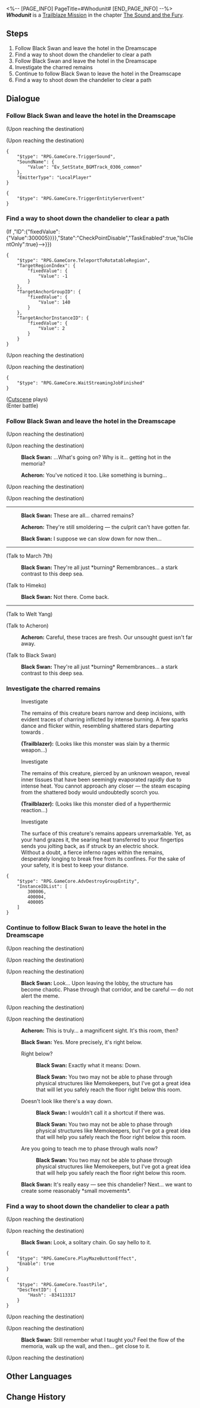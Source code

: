 <%-- [PAGE_INFO]
PageTitle=#Whodunit#
[END_PAGE_INFO] --%>
{{Stub|Dialogue.}}
{{Mission Infobox
|id            = 1030701
|title         = 
|image         = {{subst:void|<!--$UPLOAD:<<SpriteOutput/Chronicle/1030701_f.png>-<Mission Whodunit Stelle.png>-<Fate's Atlas Images>>-->}}{{subst:void|<!--$UPLOAD:<<SpriteOutput/Chronicle/1030701_m.png>-<Mission Whodunit Caelus.png>-<Fate's Atlas Images>>-->}}
<gallery>
Mission Whodunit Stelle.png|Stelle
Mission Whodunit Caelus.png|Caelus
</gallery>
|type          = Trailblaze
|event_name    = 
|chapter       = The Sound and the Fury
|requirements  = [[Trailblaze Mission]] ''[[Should One Awaken at Midnight]]'' completed
|summary       = Black Swan "betrayed" you and brought you to Aventurine, an IPC representative. There, you witnessed another fact that was enough to undo the dream &mdash; Robin was reduced to nothingness in front of you.<br />The prelude to the sweet dream comes to an emphatic rest... and the show is about to begin.
|characters    = Acheron; Black Swan; Trailblazer
|startLocation = [[Penacony]] - [[The Reverie (Dreamscape)]]
|world         = Penacony
|area          = The Reverie (Dreamscape)
|prev          = Should One Awaken at Midnight
|next          = ???
|rewards       = Trailblaze EXP*700; Stellar Jade*90; Traveler's Guide*12; Destiny's Threads Forewoven*1 { text = Destiny's Threads Forewoven }; Clock Credits*350; "Nevermore"*1 { text = "Nevermore" }; Credit*120,000
}}
'''''Whodunit''''' is a [[Trailblaze Mission]] in the chapter [[The Sound and the Fury]].

==Steps==
# Follow Black Swan and leave the hotel in the Dreamscape
# Find a way to shoot down the chandelier to clear a path
# Follow Black Swan and leave the hotel in the Dreamscape
# Investigate the charred remains
# Continue to follow Black Swan to leave the hotel in the Dreamscape
# Find a way to shoot down the chandelier to clear a path

<!--
==Gameplay Notes==

--><!--
==Trial Character==

-->
==Dialogue==
{{Stub Dialogue}}

===Follow Black Swan and leave the hotel in the Dreamscape{{subst:void|<!--103070101-->}}===
{{Mission Description|type=trailblaze|location=The Reverie (Dreamscape)|Black Swan tells you that you should evacuate as quickly as possible. But, as you are evacuating, you may be fortunate enough to find some traces left by Firefly that could help unravel the truth behind this sudden demise.<br />Follow Black Swan to the Memory Zone's exit while investigating the murder scene.}}
{{Dialogue Start}}
;(Upon reaching the destination)

;(Upon reaching the destination)
<pre>{
	"$type": "RPG.GameCore.TriggerSound",
	"SoundName": {
		"Value": "Ev_SetState_BGMTrack_0306_common"
	},
	"EmitterType": "LocalPlayer"
}</pre>
<pre>{
	"$type": "RPG.GameCore.TriggerEntityServerEvent"
}</pre>
{{Dialogue End}}

===Find a way to shoot down the chandelier to clear a path{{subst:void|<!--103070111-->}}===
{{Mission Description|type=trailblaze|location=The Reverie (Dreamscape)|update|Black Swan tells you that you should evacuate as quickly as possible. But, as you are evacuating, you may be fortunate enough to find some traces left by Firefly that could help unravel the truth behind this sudden demise.<br />The Memory Zone keeps transforming. Sometimes, you may have to rely on certain tricks to find the true exit.}}
{{Dialogue Start}}
;(If {{cx}}{{subst:void|<!--{"$type":"RPG.GameCore.ByComparePropState","TargetType":{"$type":"RPG.GameCore.TargetFetchAdvPropEx","FetchType":"SinglePropByPropID","SinglePropID":{"GroupID":{"fixedValue":{"Value":51}},"ID":{"fixedValue":{"Value":300005}}}},"State":"CheckPointDisable","TaskEnabled":true,"IsClientOnly":true}-->}})
<pre>{
	"$type": "RPG.GameCore.TeleportToRotatableRegion",
	"TargetRegionIndex": {
		"fixedValue": {
			"Value": -1
		}
	},
	"TargetAnchorGroupID": {
		"fixedValue": {
			"Value": 140
		}
	},
	"TargetAnchorInstanceID": {
		"fixedValue": {
			"Value": 2
		}
	}
}</pre>
;(Upon reaching the destination)

;(Upon reaching the destination)
<pre>{
	"$type": "RPG.GameCore.WaitStreamingJobFinished"
}</pre>
;([[#Gallery|Cutscene]] plays)
:{{tx}}
;(Enter battle)
:{{Enemy List|Dreamjolt Troupe's Sweet Gorilla*1}}
{{Dialogue End}}

===Follow Black Swan and leave the hotel in the Dreamscape{{subst:void|<!--103070102-->}}===
{{Mission Description|type=trailblaze|location=The Reverie (Dreamscape)|update|Black Swan tells you that you should evacuate as quickly as possible. But, as you are evacuating, you may be fortunate enough to find some traces left by Firefly that could help unravel the truth behind this sudden demise.<br />Follow Black Swan to the Memory Zone's exit while investigating the murder scene.}}
{{Dialogue Start}}

;(Upon reaching the destination)

;(Upon reaching the destination)
:{{A|VO chapter3 5 blackswan 155.ogg}} '''Black Swan:''' ...What's going on? Why is it... getting hot in the memoria?
:{{A|VO chapter3 5 acheron 152.ogg}} '''Acheron:''' You've noticed it too. Like something is burning...
;(Upon reaching the destination)

;(Upon reaching the destination)
----
:{{A|VO chapter3 5 blackswan 156.ogg}} '''Black Swan:''' These are all... charred remains?
:{{A|VO chapter3 5 acheron 153.ogg}} '''Acheron:''' They're still smoldering &mdash; the culprit can't have gotten far.
:{{A|VO chapter3 5 blackswan 157.ogg}} '''Black Swan:''' I suppose we can slow down for now then...
----

;(Talk to March 7th)
:{{A|VO chapter3 5 blackswan 158.ogg}} '''Black Swan:''' They're all just *burning* Remembrances... a stark contrast to this deep sea.

;(Talk to Himeko)
:{{A|VO chapter3 5 blackswan 102.ogg}} '''Black Swan:''' Not there. Come back.
----

;(Talk to Welt Yang)

;(Talk to Acheron)
:{{A|VO chapter3 5 acheron 154.ogg}} '''Acheron:''' Careful, these traces are fresh. Our unsought guest isn't far away.

;(Talk to Black Swan)
:{{A|VO chapter3 5 blackswan 158.ogg}} '''Black Swan:''' They're all just *burning* Remembrances... a stark contrast to this deep sea.
{{Dialogue End}}

===Investigate the charred remains{{subst:void|<!--103070104-->}}===
{{Mission Description|type=trailblaze|location=The Reverie (Dreamscape)|update|Black Swan tells you that you should evacuate as quickly as possible. But, as you are evacuating, you may be fortunate enough to find some traces left by Firefly that could help unravel the truth behind this sudden demise.<br />You discovered a large number of charred remains during your evacuation. They are worth a thorough investigation.}}
{{Dialogue Start}}

:{{DIcon|Loupe}} Investigate
:The remains of this creature bears narrow and deep incisions, with evident traces of charring inflicted by intense burning. A few sparks dance and flicker within, resembling shattered stars departing towards {{Rubi|IX|Aeon of Nihility}}.
:{{A|VO chapter3 5 player 105 m.ogg}} {{A|VO chapter3 5 player 105 f.ogg}} '''(Trailblazer):''' (Looks like this monster was slain by a thermic weapon...)

:{{DIcon|Loupe}} Investigate
:The remains of this creature, pierced by an unknown weapon, reveal inner tissues that have been seemingly evaporated rapidly due to intense heat. You cannot approach any closer &mdash; the steam escaping from the shattered body would undoubtedly scorch you.
:{{A|VO chapter3 5 player 106 m.ogg}} {{A|VO chapter3 5 player 106 f.ogg}} '''(Trailblazer):''' (Looks like this monster died of a hyperthermic reaction...)


:{{DIcon|Loupe}} Investigate
:The surface of this creature's remains appears unremarkable. Yet, as your hand grazes it, the searing heat transferred to your fingertips sends you jolting back, as if struck by an electric shock.
:Without a doubt, a fierce inferno rages within the remains, desperately longing to break free from its confines. For the sake of your safety, it is best to keep your distance.
:{{tx}}
<pre>{
	"$type": "RPG.GameCore.AdvDestroyGroupEntity",
	"InstanceIDList": [
		300006,
		400004,
		400005
	]
}</pre>
{{Dialogue End}}

===Continue to follow Black Swan to leave the hotel in the Dreamscape{{subst:void|<!--103070107-->}}===
{{Mission Description|type=trailblaze|location=The Reverie (Dreamscape)|update|Black Swan tells you that you should evacuate as quickly as possible. But, as you are evacuating, you may be fortunate enough to find some traces left by Firefly that could help unravel the truth behind this sudden demise.<br />Black Swan believes that the situation may be even more serious than she imagined. You must hurry to the Memory Zone branded with traces of Firefly as quickly as possible.}}
{{Dialogue Start}}
;(Upon reaching the destination)

;(Upon reaching the destination)

;(Upon reaching the destination)
:{{A|VO chapter3 5 blackswan 165.ogg}} '''Black Swan:''' Look... Upon leaving the lobby, the structure has become chaotic. Phase through that corridor, and be careful &mdash; do not alert the meme.
;(Upon reaching the destination)

;(Upon reaching the destination)
:{{A|VO chapter3 5 acheron 157.ogg}} '''Acheron:''' This is truly... a magnificent sight. It's this room, then?
:{{A|VO chapter3 5 blackswan 166.ogg}} '''Black Swan:''' Yes. More precisely, it's right below.
:{{DIcon|Arrow}} Right below?
::{{A|VO chapter3 5 blackswan 167.ogg}} '''Black Swan:''' Exactly what it means: Down.
::{{A|VO chapter3 5 blackswan 168.ogg}} '''Black Swan:''' You two may not be able to phase through physical structures like Memokeepers, but I've got a great idea that will let you safely reach the floor right below this room.
:{{DIcon|Arrow}} Doesn't look like there's a way down.
::{{A|VO chapter3 5 blackswan 169.ogg}} '''Black Swan:''' I wouldn't call it a shortcut if there was.
::{{A|VO chapter3 5 blackswan 170.ogg}} '''Black Swan:''' You two may not be able to phase through physical structures like Memokeepers, but I've got a great idea that will help you safely reach the floor right below this room.
:{{DIcon|Arrow}} Are you going to teach me to phase through walls now?
::{{A|VO chapter3 5 blackswan 171.ogg}} '''Black Swan:''' You two may not be able to phase through physical structures like Memokeepers, but I've got a great idea that will help you safely reach the floor right below this room.
:{{A|VO chapter3 5 blackswan 172.ogg}} '''Black Swan:''' It's really easy &mdash; see this chandelier? Next... we want to create some reasonably *small movements*.
:{{tx}}
{{Dialogue End}}

===Find a way to shoot down the chandelier to clear a path{{subst:void|<!--103070110-->}}===
{{Mission Description|type=trailblaze|location=The Reverie (Dreamscape)|update|Black Swan tells you that you should evacuate as quickly as possible. But, as you are evacuating, you may be fortunate enough to find some traces left by Firefly that could help unravel the truth behind this sudden demise.<br />The Memory Zone keeps transforming. Sometimes, you may have to rely on certain tricks to find the true exit.}}
{{Dialogue Start}}


;(Upon reaching the destination)

;(Upon reaching the destination)
:{{A|VO chapter3 5 blackswan 174.ogg}} '''Black Swan:''' Look, a solitary chain. Go say hello to it.
<pre>{
	"$type": "RPG.GameCore.PlayMazeButtonEffect",
	"Enable": true
}</pre>
<pre>{
	"$type": "RPG.GameCore.ToastPile",
	"DescTextID": {
		"Hash": -834113317
	}
}</pre>
;(Upon reaching the destination)

;(Upon reaching the destination)
:{{A|VO chapter3 5 blackswan 173.ogg}} '''Black Swan:''' Still remember what I taught you? Feel the flow of the memoria, walk up the wall, and then... get close to it.

;(Upon reaching the destination)
{{Dialogue End}}

==Other Languages==
{{Other Languages
|en   = Whodunit
|zhs  = 是谁杀死了…
|zht  = 是誰殺死了……
|ja   = 誰が殺した…
|ko   = 누가 죽였는가…
|es   = ¿Quién es el culpable?
|fr   = Les Experts : Penacony
|ru   = А убийца кто?..
|th   = ใครคือผู้เข่นฆ่า...
|vi   = Ai Là Thủ Phạm...
|de   = Wer ist der Mörder?
|id   = Siapa yang Menghabisi ....
|pt   = Quem foi?
}}

==Change History==
{{Change History|2.0}}
